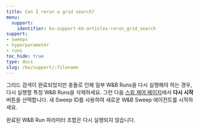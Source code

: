 ```yaml
---
title: Can I rerun a grid search?
menu:
  support:
    identifier: ko-support-kb-articles-rerun_grid_search
support:
- sweeps
- hyperparameter
- runs
toc_hide: true
type: docs
slug: /ko/support/:filename
---
```


그리드 검색이 완료되었지만 충돌로 인해 일부 W&B Runs을 다시 실행해야 하는 경우, 다시 실행할 특정 W&B Runs을 삭제하세요. 그런 다음 [스윕 제어 페이지](/ko/guides/models/sweeps/sweeps-ui)에서 **다시 시작** 버튼을 선택합니다. 새 Sweep ID를 사용하여 새로운 W&B Sweep 에이전트를 시작하세요.

완료된 W&B Run 파라미터 조합은 다시 실행되지 않습니다.
